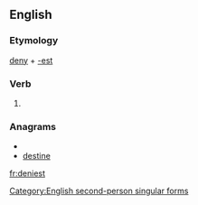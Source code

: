 ==English==

===Etymology===
[[deny]] + [[-est]]

===Verb===
{{en-verb form}}

# {{archaic}} {{form of|Second-person singular simple present form|deny}}

===Anagrams===
* {{alphagram|deeinst}}
* [[destine#English|destine]]


[[Category:English second-person singular forms]]

[[fr:deniest]]